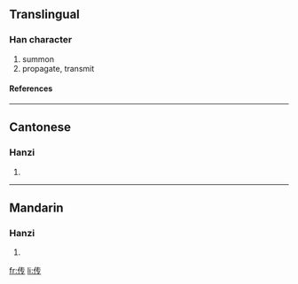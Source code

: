 {{see|傳}}

==Translingual==
===Han character===
{{Han char|rn=9|rad=人|as=04|sn=6|four=|canj=人手弓戈 (OQNI)}}
# summon
# propagate, transmit
====References====
{{Han ref|kx=0096.121|hdz=10117.170|uh=4F20|ud=20256}}
----
==Cantonese==
===Hanzi===
{{yue-hanzi|jyut=|y=chyun4}}
# {{defn|Cantonese}}
----
==Mandarin==
===Hanzi===
{{cmn-hanzi|tra=傳|pin=[[chuán]] ([[chuan2]])|wg=ch'uan<sup>2</sup>}}
# {{defn|Mandarin}}

[[fr:传]]
[[li:传]]